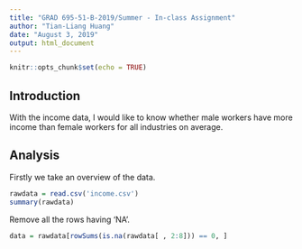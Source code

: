 ---
title: "GRAD 695-51-B-2019/Summer - In-class Assignment"
author: "Tian-Liang Huang"
date: "August 3, 2019"
output: html_document
---

```{r setup, include=FALSE}
knitr::opts_chunk$set(echo = TRUE)
```

## Introduction

With the income data, I would like to know whether male workers have more income than female workers for all industries on average.

## Analysis

Firstly we take an overview of the data.

```{r}
rawdata = read.csv('income.csv')
summary(rawdata)
```

Remove all the rows having 'NA'.

```{r}
data = rawdata[rowSums(is.na(rawdata[ , 2:8])) == 0, ]
```